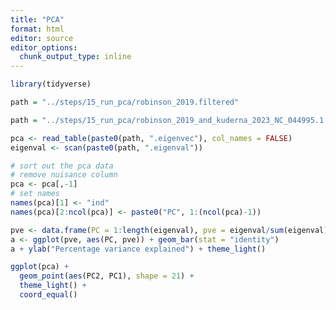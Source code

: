 ```yaml
---
title: "PCA"
format: html
editor: source
editor_options: 
  chunk_output_type: inline
---
```


```r

library(tidyverse)

path = "../steps/15_run_pca/robinson_2019.filtered"

path = "../steps/15_run_pca/robinson_2019_and_kuderna_2023_NC_044995.1.filtered"

pca <- read_table(paste0(path, ".eigenvec"), col_names = FALSE)
eigenval <- scan(paste0(path, ".eigenval"))

# sort out the pca data
# remove nuisance column
pca <- pca[,-1]
# set names
names(pca)[1] <- "ind"
names(pca)[2:ncol(pca)] <- paste0("PC", 1:(ncol(pca)-1))

```

```r

pve <- data.frame(PC = 1:length(eigenval), pve = eigenval/sum(eigenval)*100)
a <- ggplot(pve, aes(PC, pve)) + geom_bar(stat = "identity")
a + ylab("Percentage variance explained") + theme_light()

```

```r

ggplot(pca) + 
  geom_point(aes(PC2, PC1), shape = 21) + 
  theme_light() +
  coord_equal()

```



